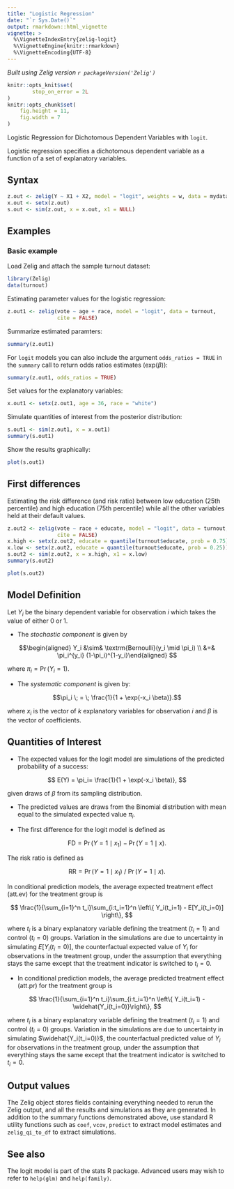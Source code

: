 ```yaml
---
title: "Logistic Regression"
date: "`r Sys.Date()`"
output: rmarkdown::html_vignette
vignette: >
  %\VignetteIndexEntry{zelig-logit}
  %\VignetteEngine{knitr::rmarkdown}
  %\VignetteEncoding{UTF-8}
---
```


*Built using Zelig version `r packageVersion('Zelig')`*

```r
knitr::opts_knit$set(
        stop_on_error = 2L
)
knitr::opts_chunk$set(
    fig.height = 11,
    fig.width = 7
)
```

Logistic Regression for Dichotomous Dependent Variables with `logit`.

Logistic regression specifies a dichotomous dependent variable as a function of a set of explanatory variables.

## Syntax

```r
z.out <- zelig(Y ~ X1 + X2, model = "logit", weights = w, data = mydata)
x.out <- setx(z.out)
s.out <- sim(z.out, x = x.out, x1 = NULL)
```

## Examples

### Basic example

Load Zelig and attach the sample turnout dataset:

```r
library(Zelig)
data(turnout)
```

Estimating parameter values for the logistic regression:

```r
z.out1 <- zelig(vote ~ age + race, model = "logit", data = turnout,
                cite = FALSE)
```

Summarize estimated paramters:

```r
summary(z.out1)
```

For `logit` models you can also include the argument `odds_ratios = TRUE` in the
`summary` call to return odds ratios estimates ($\mathrm{exp}(\beta)$):

```r
summary(z.out1, odds_ratios = TRUE)
```

Set values for the explanatory variables:

```r
x.out1 <- setx(z.out1, age = 36, race = "white")
```

Simulate quantities of interest from the posterior distribution:

```r
s.out1 <- sim(z.out1, x = x.out1)
summary(s.out1)
```

Show the results graphically:

```r
plot(s.out1)
```

## First differences

Estimating the risk difference (and risk ratio) between low education (25th
percentile) and high education (75th percentile) while all the other variables
held at their default values.

```r
z.out2 <- zelig(vote ~ race + educate, model = "logit", data = turnout,
                cite = FALSE)
x.high <- setx(z.out2, educate = quantile(turnout$educate, prob = 0.75))
x.low <- setx(z.out2, educate = quantile(turnout$educate, prob = 0.25))
s.out2 <- sim(z.out2, x = x.high, x1 = x.low)
summary(s.out2)
```

```r
plot(s.out2)
```

## Model Definition

Let $Y_i$ be the binary dependent variable for observation $i$ which takes the
value of either 0 or 1.

- The *stochastic component* is given by

$$\begin{aligned}
Y_i &\sim& \textrm{Bernoulli}(y_i \mid \pi_i) \\
    &=& \pi_i^{y_i} (1-\pi_i)^{1-y_i}\end{aligned}
$$

where $\pi_i=\Pr(Y_i=1)$.

- The *systematic component* is given by:

$$\pi_i \; = \; \frac{1}{1 + \exp(-x_i \beta)}.$$

where $x_i$ is the vector of $k$ explanatory variables for observation $i$
and $\beta$ is the vector of coefficients.

## Quantities of Interest

- The expected values for the logit model are simulations of the predicted probability of a success:

$$
E(Y) =
  \pi_i= \frac{1}{1 + \exp(-x_i \beta)},
$$

given draws of $\beta$ from its sampling distribution.

- The predicted values are draws from the Binomial distribution with mean equal to the simulated expected value $\pi_i$.

- The first difference for the logit model is defined as

$$\textrm{FD} = \Pr(Y = 1 \mid x_1) - \Pr(Y = 1 \mid x).$$

The risk ratio is defined as

$$\textrm{RR} = \Pr(Y = 1 \mid x_1) \ / \ \Pr(Y = 1 \mid x).$$

In conditional prediction models, the average expected treatment effect (att.ev) for the treatment group is

$$
\frac{1}{\sum_{i=1}^n t_i}\sum_{i:t_i=1}^n \left\{ Y_i(t_i=1) -
      E[Y_i(t_i=0)] \right\},
$$

where $t_i$ is a binary explanatory variable defining the treatment ($t_i=1$) and control ($t_i=0$) groups.
Variation in the simulations are due to uncertainty in simulating $E[Y_i(t_i=0)]$, the counterfactual
expected value of $Y_i$ for observations in the treatment group, under the assumption that everything
stays the same except that the treatment indicator is switched to $t_i=0$.

- In conditional prediction models, the average predicted treatment effect (att.pr) for the treatment group is

$$
\frac{1}{\sum_{i=1}^n t_i}\sum_{i:t_i=1}^n \left\{ Y_i(t_i=1) -
      \widehat{Y_i(t_i=0)}\right\},
$$

where $t_i$ is a binary explanatory variable defining the treatment ($t_i=1$) and control ($t_i=0$) groups. Variation in the simulations are due to uncertainty in simulating $\widehat{Y_i(t_i=0)}$, the counterfactual predicted value of $Y_i$ for observations in the treatment group, under the assumption that everything stays the same except that the treatment indicator is switched to $t_i=0$.

## Output values

The Zelig object stores fields containing everything needed to rerun the Zelig output, and all the results and simulations as they are generated. In addition to the summary functions demonstrated above, use standard R utility functions such as `coef`, `vcov`, `predict` to extract model estimates and `zelig_qi_to_df` to extract simulations.

## See also

The logit model is part of the stats R package. Advanced users may wish to refer to `help(glm)` and `help(family)`.
